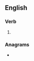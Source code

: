 ==English==

===Verb===
{{head|en|verb form}}

# {{en-past of|eagle}}

===Anagrams===
* {{anagrams|en|gealed}}